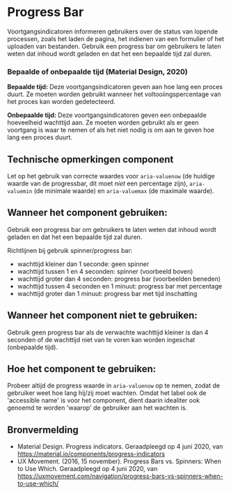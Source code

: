 
# Progress Bar

<StorybookComponent variant="default" />

Voortgangsindicatoren informeren gebruikers over de status van lopende processen, zoals het laden de pagina, het indienen van een formulier of het uploaden van bestanden. Gebruik een progress bar om gebruikers te laten weten dat inhoud wordt geladen en dat het een bepaalde tijd zal duren.

### Bepaalde of onbepaalde tijd (Material Design, 2020)

**Bepaalde tijd:** Deze voortgangsindicatoren geven aan hoe lang een proces duurt. Ze moeten worden gebruikt wanneer het voltooiingspercentage van het proces kan worden gedetecteerd.

**Onbepaalde tijd:** Deze voortgangsindicatoren geven een onbepaalde hoeveelheid wachttijd aan. Ze moeten worden gebruikt als er geen voortgang is waar te nemen of als het niet nodig is om aan te geven hoe lang een proces duurt.

## Technische opmerkingen component

Let op het gebruik van correcte waardes voor `aria-valuenow` (de huidige waarde van de progressbar, dit moet _niet_ een percentage zijn), `aria-valuemin` (de minimale waarde) en `aria-valuemax` (de maximale waarde).

## Wanneer het component gebruiken:

Gebruik een progress bar om gebruikers te laten weten dat inhoud wordt geladen en dat het een bepaalde tijd zal duren.

Richtlijnen bij gebruik spinner/progress bar:

- wachttijd kleiner dan 1 seconde: geen spinner
- wachttijd tussen 1 en 4 seconden: spinner (voorbeeld boven)
- wachttijd groter dan 4 seconden: progress bar (voorbeelden beneden)
- wachttijd tussen 4 seconden en 1 minuut: progress bar met percentage
- wachttijd groter dan 1 minuut: progress bar met tijd inschatting

## Wanneer het component niet te gebruiken:

Gebruik geen progress bar als de verwachte wachttijd kleiner is dan 4 seconden of de wachttijd niet van te voren kan worden ingeschat (onbepaalde tijd).

## Hoe het component te gebruiken:

Probeer altijd de progress waarde in `aria-valuenow` op te nemen, zodat de gebruiker weet hoe lang hij/zij moet wachten.
Omdat het label ook de 'accessible name' is voor het component, dient daarin idealiter ook genoemd te worden 'waarop' de gebruiker aan het wachten is.

## Bronvermelding

- Material Design. Progress indicators. Geraadpleegd op 4 juni 2020, van https://material.io/components/progress-indicators
- UX Movement. (2016, 15 november). Progress Bars vs. Spinners: When to Use Which. Geraadpleegd op 4 juni 2020, van https://uxmovement.com/navigation/progress-bars-vs-spinners-when-to-use-which/
